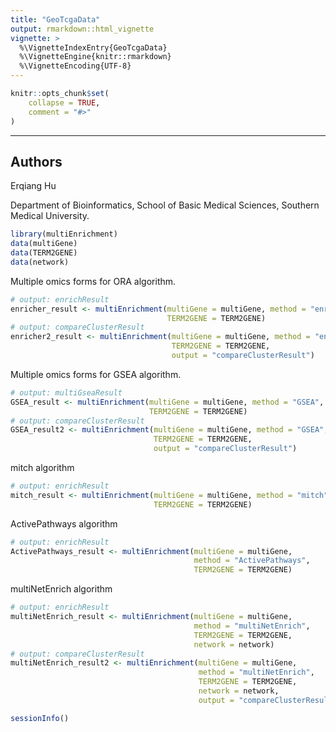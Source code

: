 ```yaml
---
title: "GeoTcgaData"
output: rmarkdown::html_vignette
vignette: >
  %\VignetteIndexEntry{GeoTcgaData}
  %\VignetteEngine{knitr::rmarkdown}
  %\VignetteEncoding{UTF-8}
---
```


```r
knitr::opts_chunk$set(
    collapse = TRUE,
    comment = "#>"
)
```
--------

## Authors
Erqiang Hu

Department of Bioinformatics, School of Basic Medical Sciences, 
Southern Medical University.


```r
library(multiEnrichment)
data(multiGene)
data(TERM2GENE)
data(network)
```

Multiple omics forms for ORA algorithm.
```r
# output: enrichResult
enricher_result <- multiEnrichment(multiGene = multiGene, method = "enricher", 
                                   TERM2GENE = TERM2GENE) 
# output: compareClusterResult
enricher2_result <- multiEnrichment(multiGene = multiGene, method = "enricher", 
                                    TERM2GENE = TERM2GENE, 
                                    output = "compareClusterResult") 
```


Multiple omics forms for GSEA algorithm.
```r
# output: multiGseaResult
GSEA_result <- multiEnrichment(multiGene = multiGene, method = "GSEA", 
                               TERM2GENE = TERM2GENE)  
# output: compareClusterResult
GSEA_result2 <- multiEnrichment(multiGene = multiGene, method = "GSEA", 
                                TERM2GENE = TERM2GENE, 
                                output = "compareClusterResult")  
```

mitch algorithm
```r
# output: enrichResult
mitch_result <- multiEnrichment(multiGene = multiGene, method = "mitch", 
                                TERM2GENE = TERM2GENE)
```

ActivePathways algorithm
```r
# output: enrichResult
ActivePathways_result <- multiEnrichment(multiGene = multiGene, 
                                         method = "ActivePathways", 
                                         TERM2GENE = TERM2GENE)
```

multiNetEnrich algorithm
```r
# output: enrichResult
multiNetEnrich_result <- multiEnrichment(multiGene = multiGene, 
                                         method = "multiNetEnrich", 
                                         TERM2GENE = TERM2GENE, 
                                         network = network) 
# output: compareClusterResult
multiNetEnrich_result2 <- multiEnrichment(multiGene = multiGene, 
                                          method = "multiNetEnrich", 
                                          TERM2GENE = TERM2GENE, 
                                          network = network, 
                                          output = "compareClusterResult") 

```

```r
sessionInfo()
```
